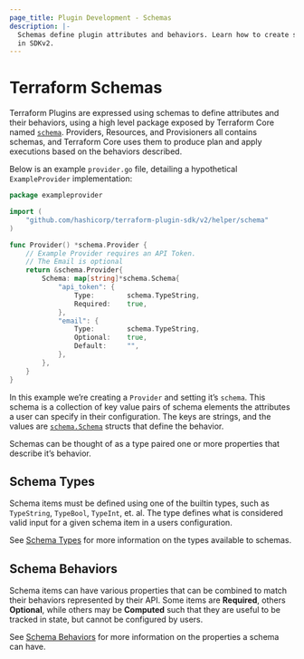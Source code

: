 ```yaml
---
page_title: Plugin Development - Schemas
description: |-
  Schemas define plugin attributes and behaviors. Learn how to create schemas
  in SDKv2.
---
```


# Terraform Schemas

Terraform Plugins are expressed using schemas to define attributes and their
behaviors, using a high level package exposed by Terraform Core named
[`schema`](https://github.com/hashicorp/terraform-plugin-sdk/tree/main/helper/schema).
Providers, Resources, and Provisioners all contains schemas, and Terraform Core
uses them to produce plan and apply executions based on the behaviors described.

Below is an example `provider.go` file, detailing a hypothetical `ExampleProvider` implementation:

```go
package exampleprovider

import (
	"github.com/hashicorp/terraform-plugin-sdk/v2/helper/schema"
)

func Provider() *schema.Provider {
	// Example Provider requires an API Token.
	// The Email is optional
	return &schema.Provider{
		Schema: map[string]*schema.Schema{
			"api_token": {
				Type:        schema.TypeString,
				Required:    true,
			},
			"email": {
				Type:        schema.TypeString,
				Optional:    true,
				Default:     "",
			},
		},
	}
}
```

In this example we’re creating a `Provider` and setting it’s `schema`. This
schema is a collection of key value pairs of schema elements the attributes a
user can specify in their configuration. The keys are strings, and the values
are
[`schema.Schema`](https://pkg.go.dev/github.com/hashicorp/terraform-plugin-sdk/v2/helper/schema#Schema)
structs that define the behavior.

Schemas can be thought of as a type paired one or more properties that describe
it’s behavior.

## Schema Types

Schema items must be defined using one of the builtin types, such as
`TypeString`, `TypeBool`, `TypeInt`, et. al. The type defines what is considered
valid input for a given schema item in a users configuration.

See [Schema Types](/terraform/plugin/sdkv2/schemas/schema-types) for more
information on the types available to schemas.

## Schema Behaviors

Schema items can have various properties that can be combined to match their
behaviors represented by their API. Some items are **Required**, others
**Optional**, while others may be **Computed** such that they are useful to be
tracked in state, but cannot be configured by users.

See [Schema Behaviors](/terraform/plugin/sdkv2/schemas/schema-behaviors) for more
information on the properties a schema can have.
